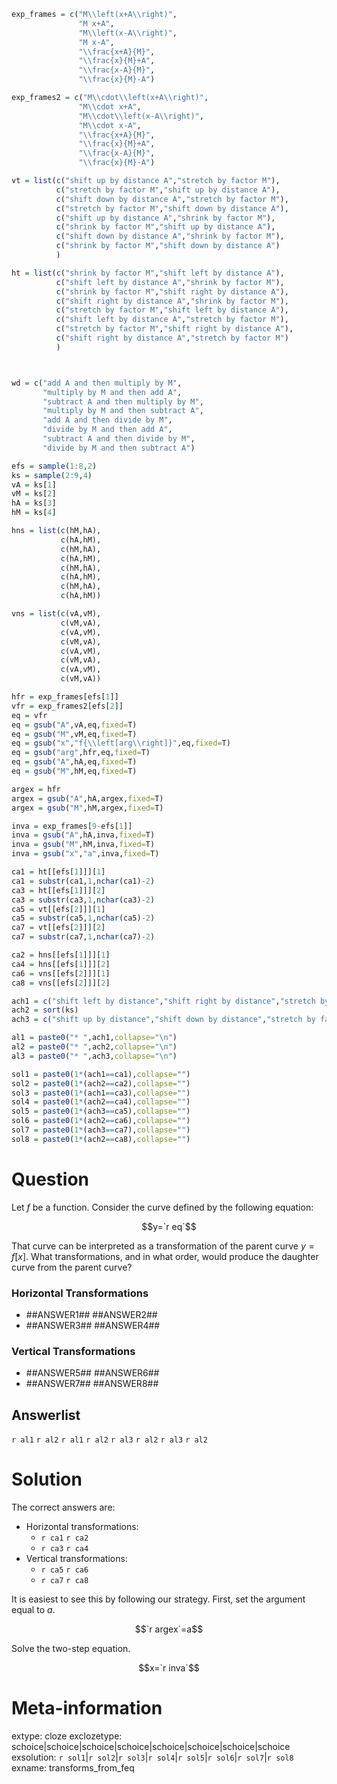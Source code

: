 ```r

exp_frames = c("M\\left(x+A\\right)",
               "M x+A",
               "M\\left(x-A\\right)",
               "M x-A",
               "\\frac{x+A}{M}",
               "\\frac{x}{M}+A",
               "\\frac{x-A}{M}",
               "\\frac{x}{M}-A")

exp_frames2 = c("M\\cdot\\left(x+A\\right)",
               "M\\cdot x+A",
               "M\\cdot\\left(x-A\\right)",
               "M\\cdot x-A",
               "\\frac{x+A}{M}",
               "\\frac{x}{M}+A",
               "\\frac{x-A}{M}",
               "\\frac{x}{M}-A")

vt = list(c("shift up by distance A","stretch by factor M"),
          c("stretch by factor M","shift up by distance A"),
          c("shift down by distance A","stretch by factor M"),
          c("stretch by factor M","shift down by distance A"),
          c("shift up by distance A","shrink by factor M"),
          c("shrink by factor M","shift up by distance A"),
          c("shift down by distance A","shrink by factor M"),
          c("shrink by factor M","shift down by distance A")
          )

ht = list(c("shrink by factor M","shift left by distance A"),
          c("shift left by distance A","shrink by factor M"),
          c("shrink by factor M","shift right by distance A"),
          c("shift right by distance A","shrink by factor M"),
          c("stretch by factor M","shift left by distance A"),
          c("shift left by distance A","stretch by factor M"),
          c("stretch by factor M","shift right by distance A"),
          c("shift right by distance A","stretch by factor M")
          )



wd = c("add A and then multiply by M",
       "multiply by M and then add A",
       "subtract A and then multiply by M",
       "multiply by M and then subtract A",
       "add A and then divide by M",
       "divide by M and then add A",
       "subtract A and then divide by M",
       "divide by M and then subtract A")

efs = sample(1:8,2)
ks = sample(2:9,4)
vA = ks[1]
vM = ks[2]
hA = ks[3]
hM = ks[4]

hns = list(c(hM,hA),
           c(hA,hM),
           c(hM,hA),
           c(hA,hM),
           c(hM,hA),
           c(hA,hM),
           c(hM,hA),
           c(hA,hM))

vns = list(c(vA,vM),
           c(vM,vA),
           c(vA,vM),
           c(vM,vA),
           c(vA,vM),
           c(vM,vA),
           c(vA,vM),
           c(vM,vA))

hfr = exp_frames[efs[1]]
vfr = exp_frames2[efs[2]]
eq = vfr
eq = gsub("A",vA,eq,fixed=T)
eq = gsub("M",vM,eq,fixed=T)
eq = gsub("x","f{\\left[arg\\right]}",eq,fixed=T)
eq = gsub("arg",hfr,eq,fixed=T)
eq = gsub("A",hA,eq,fixed=T)
eq = gsub("M",hM,eq,fixed=T)

argex = hfr
argex = gsub("A",hA,argex,fixed=T)
argex = gsub("M",hM,argex,fixed=T)

inva = exp_frames[9-efs[1]]
inva = gsub("A",hA,inva,fixed=T)
inva = gsub("M",hM,inva,fixed=T)
inva = gsub("x","a",inva,fixed=T)

ca1 = ht[[efs[1]]][1]
ca1 = substr(ca1,1,nchar(ca1)-2)
ca3 = ht[[efs[1]]][2]
ca3 = substr(ca3,1,nchar(ca3)-2)
ca5 = vt[[efs[2]]][1]
ca5 = substr(ca5,1,nchar(ca5)-2)
ca7 = vt[[efs[2]]][2]
ca7 = substr(ca7,1,nchar(ca7)-2)

ca2 = hns[[efs[1]]][1]
ca4 = hns[[efs[1]]][2]
ca6 = vns[[efs[2]]][1]
ca8 = vns[[efs[2]]][2]

ach1 = c("shift left by distance","shift right by distance","stretch by factor","shrink by factor")
ach2 = sort(ks)
ach3 = c("shift up by distance","shift down by distance","stretch by factor","shrink by factor")

al1 = paste0("* ",ach1,collapse="\n")
al2 = paste0("* ",ach2,collapse="\n")
al3 = paste0("* ",ach3,collapse="\n")

sol1 = paste0(1*(ach1==ca1),collapse="")
sol2 = paste0(1*(ach2==ca2),collapse="")
sol3 = paste0(1*(ach1==ca3),collapse="")
sol4 = paste0(1*(ach2==ca4),collapse="")
sol5 = paste0(1*(ach3==ca5),collapse="")
sol6 = paste0(1*(ach2==ca6),collapse="")
sol7 = paste0(1*(ach3==ca7),collapse="")
sol8 = paste0(1*(ach2==ca8),collapse="")
```


Question
========

Let $f$ be a function. Consider the curve defined by the following equation:
 
$$y=`r eq`$$

That curve can be interpreted as a transformation of the parent curve $y=f[x]$. What transformations, and in what order, would produce the daughter curve from the parent curve?

### Horizontal Transformations

* ##ANSWER1## ##ANSWER2##
* ##ANSWER3## ##ANSWER4##

### Vertical Transformations

* ##ANSWER5## ##ANSWER6##
* ##ANSWER7## ##ANSWER8##

Answerlist
--------

`r al1`
`r al2`
`r al1`
`r al2`
`r al3`
`r al2`
`r al3`
`r al2`

Solution
========

The correct answers are:

* Horizontal transformations:
    * `r ca1` `r ca2`
    * `r ca3` `r ca4`
* Vertical transformations:
    * `r ca5` `r ca6`
    * `r ca7` `r ca8`
    

It is easiest to see this by following our strategy. First, set the argument equal to $a$.

$$`r argex`=a$$

Solve the two-step equation.

$$x=`r inva`$$


Meta-information
============
extype: cloze
exclozetype: schoice|schoice|schoice|schoice|schoice|schoice|schoice|schoice
exsolution: `r sol1`|`r sol2`|`r sol3`|`r sol4`|`r sol5`|`r sol6`|`r sol7`|`r sol8`
exname: transforms_from_feq